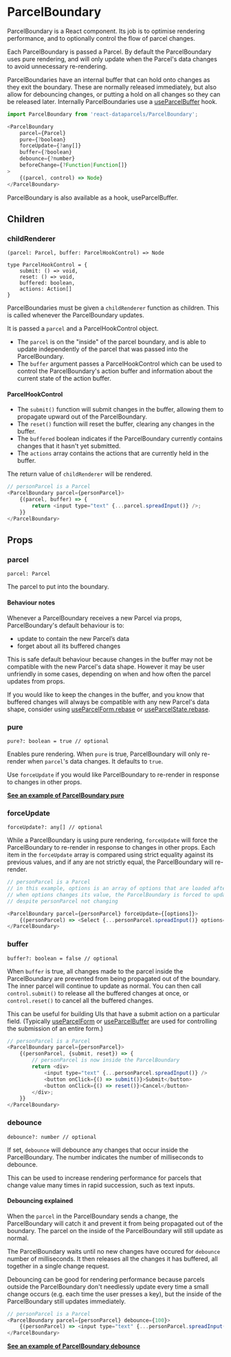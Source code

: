 

# ParcelBoundary

<ApiPageIcon src={IconParcelBoundary} />

ParcelBoundary is a React component. Its job is to optimise rendering performance, and to optionally control the flow of parcel changes.

Each ParcelBoundary is passed a Parcel. By default the ParcelBoundary uses pure rendering, and will only update when the Parcel's data changes to avoid unnecessary re-rendering.

ParcelBoundaries have an internal buffer that can hold onto changes as they exit the boundary. These are normally released immediately, but also allow for debouncing changes, or putting a hold on all changes so they can be released later. Internally ParcelBoundaries use a [useParcelBuffer](/api/useParcelBuffer) hook.

```js
import ParcelBoundary from 'react-dataparcels/ParcelBoundary';
```

```js
<ParcelBoundary
    parcel={Parcel}
    pure={?boolean}
    forceUpdate={?any[]}
    buffer={?boolean}
    debounce={?number}
    beforeChange={?Function|Function[]}
>
    {(parcel, control) => Node}
</ParcelBoundary>
```

<Message>ParcelBoundary is also available as a hook, <Link to="/api/useParcelBuffer">useParcelBuffer</Link>.</Message>

## <Text textStyle="weaker">Children</Text>

### childRenderer

```flow
(parcel: Parcel, buffer: ParcelHookControl) => Node

type ParcelHookControl = {
    submit: () => void,
    reset: () => void,
    buffered: boolean,
    actions: Action[]
}
```

ParcelBoundaries must be given a `childRenderer` function as children. This is called whenever the ParcelBoundary updates.

It is passed a `parcel` and a ParcelHookControl object.
- The `parcel` is on the "inside" of the parcel boundary, and is able to update independently of the parcel that was passed into the ParcelBoundary.
- The `buffer` argument passes a ParcelHookControl which can be used to control the ParcelBoundary's action buffer and information about the current state of the action buffer.

#### ParcelHookControl

- The `submit()` function will submit changes in the buffer, allowing them to propagate upward out of the ParcelBoundary.
- The `reset()` function will reset the buffer, clearing any changes in the buffer.
- The `buffered` boolean indicates if the ParcelBoundary currently contains changes that it hasn't yet submitted.
- The `actions` array contains the actions that are currently held in the buffer.

The return value of `childRenderer` will be rendered.

```js
// personParcel is a Parcel
<ParcelBoundary parcel={personParcel}>
    {(parcel, buffer) => {
        return <input type="text" {...parcel.spreadInput()} />;
    }}
</ParcelBoundary>
```

## <Text textStyle="weaker">Props</Text>

### parcel

```flow
parcel: Parcel
```

The parcel to put into the boundary.

#### Behaviour notes

Whenever a ParcelBoundary receives a new Parcel via props, ParcelBoundary's default behaviour is to:
- update to contain the new Parcel’s data
- forget about all its buffered changes

This is safe default behaviour because changes in the buffer may not be compatible with the new Parcel's data shape. However it may be user unfriendly in some cases, depending on when and how often the parcel updates from props.

If you would like to keep the changes in the buffer, and you know that buffered changes will always be compatible with any new Parcel's data shape, consider using [useParcelForm.rebase](/api/useParcelForm#rebase) or [useParcelState.rebase](/api/useParcelState#rebase).

### pure

```flow
pure?: boolean = true // optional
```

Enables pure rendering. When `pure` is true, ParcelBoundary will only re-render when `parcel`'s data changes. It defaults to `true`.

Use `forceUpdate` if you would like ParcelBoundary to re-render in response to changes in other props.

**[See an example of ParcelBoundary pure](/ui-behaviour#Pure-rendering)**

### forceUpdate

```flow
forceUpdate?: any[] // optional
```

While a ParcelBoundary is using pure rendering, `forceUpdate` will force the ParcelBoundary to re-render in response to changes in other props. Each item in the `forceUpdate` array is compared using strict equality against its previous values, and if any are not strictly equal, the ParcelBoundary will re-render.

```js
// personParcel is a Parcel
// in this example, options is an array of options that are loaded after mount
// when options changes its value, the ParcelBoundary is forced to update
// despite personParcel not changing

<ParcelBoundary parcel={personParcel} forceUpdate={[options]}>
    {(personParcel) => <Select {...personParcel.spreadInput()} options={options} />}
</ParcelBoundary>
```

### buffer

```flow
buffer?: boolean = false // optional
```

When `buffer` is true, all changes made to the parcel inside the ParcelBoundary are prevented from being propagated out of the boundary. The inner parcel will continue to update as normal. You can then call `control.submit()` to release all the buffered changes at once, or `control.reset()` to cancel all the buffered changes.

This can be useful for building UIs that have a submit action on a particular field. (Typically [useParcelForm](/api/useParcelForm) or [useParcelBuffer](/api/useParcelBuffer) are used for controlling the submission of an entire form.)

```js
// personParcel is a Parcel
<ParcelBoundary parcel={personParcel}>
    {(personParcel, {submit, reset}) => {
        // personParcel is now inside the ParcelBoundary
        return <div>
            <input type="text" {...personParcel.spreadInput()} />
            <button onClick={() => submit()}>Submit</button>
            <button onClick={() => reset()}>Cancel</button>
        </div>;
    }}
</ParcelBoundary>
```

### debounce

```flow
debounce?: number // optional
```

If set, `debounce` will debounce any changes that occur inside the ParcelBoundary. The number indicates the number of milliseconds to debounce.

This can be used to increase rendering performance for parcels that change value many times in rapid succession, such as text inputs.

#### Debouncing explained

When the `parcel` in the ParcelBoundary sends a change, the ParcelBoundary will catch it and prevent it from being propagated out of the boundary. The parcel on the inside of the ParcelBoundary will still update as normal.

The ParcelBoundary waits until no new changes have occured for `debounce` number of milliseconds. It then releases all the changes it has buffered, all together in a single change request.

Debouncing can be good for rendering performance because parcels outside the ParcelBoundary don't needlessly update every time a small change occurs (e.g. each time the user presses a key), but the inside of the ParcelBoundary still updates immediately.

```js
// personParcel is a Parcel
<ParcelBoundary parcel={personParcel} debounce={100}>
    {(personParcel) => <input type="text" {...personParcel.spreadInput()} />}
</ParcelBoundary>
```

**[See an example of ParcelBoundary debounce](/ui-behaviour#Debouncing-changes)**
